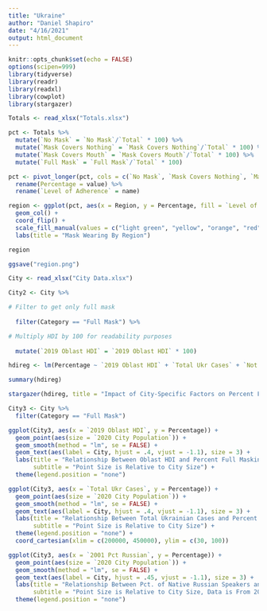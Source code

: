 ```yaml
---
title: "Ukraine"
author: "Daniel Shapiro"
date: "4/16/2021"
output: html_document
---
```


```r
knitr::opts_chunk$set(echo = FALSE)
options(scipen=999)
library(tidyverse)
library(readr)
library(readxl)
library(cowplot)
library(stargazer)
```

```r
Totals <- read_xlsx("Totals.xlsx")
```

```r
pct <- Totals %>%
  mutate(`No Mask` = `No Mask`/`Total` * 100) %>%
  mutate(`Mask Covers Nothing` = `Mask Covers Nothing`/`Total` * 100) %>%
  mutate(`Mask Covers Mouth` = `Mask Covers Mouth`/`Total` * 100) %>%
  mutate(`Full Mask` = `Full Mask`/`Total` * 100)

pct <- pivot_longer(pct, cols = c(`No Mask`, `Mask Covers Nothing`, `Mask Covers Mouth`, `Full Mask`)) %>%
  rename(Percentage = value) %>%
  rename(`Level of Adherence` = name)

region <- ggplot(pct, aes(x = Region, y = Percentage, fill = `Level of Adherence`)) +
  geom_col() +
  coord_flip() +
  scale_fill_manual(values = c("light green", "yellow", "orange", "red")) +
  labs(title = "Mask Wearing By Region")

region

ggsave("region.png")
```

```r
City <- read_xlsx("City Data.xlsx")
```

```r
City2 <- City %>%

# Filter to get only full mask
  
  filter(Category == "Full Mask") %>%

# Multiply HDI by 100 for readability purposes
  
  mutate(`2019 Oblast HDI` = `2019 Oblast HDI` * 100)
```

```r
hdireg <- lm(Percentage ~ `2019 Oblast HDI` + `Total Ukr Cases` + `Not Oblast Center` + `2001 Pct Russian`, data = City2)

summary(hdireg)

stargazer(hdireg, title = "Impact of City-Specific Factors on Percent Full Mask Wearing", type = "html")
```

```r
City3 <- City %>%
  filter(Category == "Full Mask")

ggplot(City3, aes(x = `2019 Oblast HDI`, y = Percentage)) +
  geom_point(aes(size = `2020 City Population`)) +
  geom_smooth(method = "lm", se = FALSE) +
  geom_text(aes(label = City, hjust = .4, vjust = -1.1), size = 3) +
  labs(title = "Relationship Between Oblast HDI and Percent Full Masking",
       subtitle = "Point Size is Relative to City Size") +
  theme(legend.position = "none")

ggplot(City3, aes(x = `Total Ukr Cases`, y = Percentage)) +
  geom_point(aes(size = `2020 City Population`)) +
  geom_smooth(method = "lm", se = FALSE) +
  geom_text(aes(label = City, hjust = .4, vjust = -1.1), size = 3) +
  labs(title = "Relationship Between Total Ukrainian Cases and Percent Full Masking",
       subtitle = "Point Size is Relative to City Size") +
  theme(legend.position = "none") +
  coord_cartesian(xlim = c(200000, 450000), ylim = c(30, 100))

ggplot(City3, aes(x = `2001 Pct Russian`, y = Percentage)) +
  geom_point(aes(size = `2020 City Population`)) +
  geom_smooth(method = "lm", se = FALSE) +
  geom_text(aes(label = City, hjust = .45, vjust = -1.1), size = 3) +
  labs(title = "Relationship Between Pct. of Native Russian Speakers and Pct. Full Masking",
       subtitle = "Point Size is Relative to City Size, Data is From 2001") +
  theme(legend.position = "none")
```

